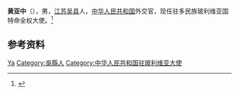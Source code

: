 '''黄亚中'''（{{bd|1968年|5月|}}），男，[[江苏|江苏]][[吴县|吴县]]人，[[中华人民共和国|中华人民共和国]]外交官，现任驻多民族玻利维亚国特命全权大使。<ref>{{Cite web|title=大使简历|url=http://bo.china-embassy.org/chn/zjsg/DSJL/|accessdate=2021-02-14|work=中华人民共和国驻多民族玻利维亚国大使馆}}</ref>

== 参考资料 ==
{{reflist}}

{{start box}}
{{s-dip}}
{{succession box|[[梁宇_(外交官)|梁宇]]|现任|[[中国驻玻利维亚大使列表|中华人民共和国驻玻利维亚大使]]|2019年10月－}}
{{end box}}
{{Authority control}}
{{DEFAULTSORT:Huang黄}}
[[Category:黄姓|Ya]]
[[Category:吳縣人|Category:吳縣人]]
[[Category:中华人民共和国驻玻利维亚大使|Category:中华人民共和国驻玻利维亚大使]]

{{中国人物小作品}}